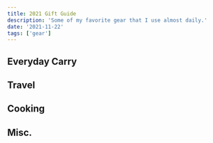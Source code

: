 ```yaml
---
title: 2021 Gift Guide
description: 'Some of my favorite gear that I use almost daily.'
date: '2021-11-22'
tags: ['gear']
---
```


## Everyday Carry

<Card
  link="https://bellroy.com/products/phone-case-3-card/leather_i12/black"
  variant="emerald"
  eyebrow="Everyday Carry"
  title="Bellroy 3 card phone case"
  description="I only ever need to carry three cards with me these days, so this phone case/wallet hybrid from Bellroy has been absolutely perfect."
/>

<Card
  link="https://www.benchmade.com/533.html"
  variant="emerald"
  eyebrow="Everyday Carry"
  title="Benchmande mini bugout"
  description="If I could only carry one knife with me the rest of my life, it'd be the mini bugout. The quality, functionality, warranty and aesthetic all line up for me in what I look for in an everyday carry knife."
/>

<Card
  link="https://www.olightstore.com/i3t-eos.html"
  variant="emerald"
  eyebrow="Everyday Carry"
  title="Olight i3T EOS"
  description="Some folks don't understand, but I do carry a dedicated flashlight with me everyday. This time of year, when it is dark by 5pm, it is always handy when taking the dog out or checking on the meat on the grill. The i3T has just enough functionality in a lightweight, easy to carry package."
/>

## Travel

<Card
  link="https://www.peakdesign.com/products/packing-cube?variant=11531140104236"
  variant="amber"
  eyebrow="Travel"
  title="Peak Design medium packing cube"
  description="I usally try and stick to one bag travel when traveling, and packing cubes help keep things organized. The Peak Design medium packing cube is a quality piece of kit and fits just enough for 7 days on the road."
/>

<Card
  link="https://evergoods.us/products/civic-half-zip-22l"
  variant="amber"
  eyebrow="Travel"
  title="Evergoods CHZ22"
  description="To me, the CHZ22 is the best everyday backpack on the market. Made of high quality materials, perfect silhouette, and two generous sized water bottle holders."
/>

<Card
  link="https://www.niteize.com/product/RunOff-Waterproof-Medium-Travel-Pouch.asp"
  variant="amber"
  eyebrow="Travel"
  title="Nite Ize RunOff Waterproof Medium Travel Pouch"
  description="Simple no-fuss waterproof pouches. I use the Medium Travel Pouch for a emergency kit that I keep with me and use the 3-1-1 pouch for a dopp kit while traveling."
/>

## Cooking

<Card
  link="https://www.penguinrandomhouse.com/books/552830/cooking-at-home-by-david-chang-and-priya-krishna/"
  variant="blue"
  eyebrow="Cooking"
  title="Cooking at Home by David Chang &amp; Priya Krishna"
  description="Big fan of David Chang and his no bullshit approach to home cooking."
/>

<Card
  link="https://www.pkgrills.com/the-all-new-original-pk300-grill-smoker-graphite/"
  variant="blue"
  eyebrow="Cooking"
  title="New Original PK Grill"
  description="I've had my eyes on a PK for years. When they released the New Original sometime this year, I finally pulled the trigged. I love cooking on this grill. The rectangular shape makes it great for two-zone cooking. This is one of those heirloom products that can be handed down to future generations to enjoy."
/>

<Card
  link="https://www.pkgrills.com/the-all-new-original-pk300-grill-smoker-graphite/"
  variant="blue"
  eyebrow="Cooking"
  title="Meat Church Rubs"
  description="Some of the best rubs I have tried so far. Works great not just on meats, but also on vegetables. Highly recommend the Honey Hog BBQ and Honey Hog Hot."
/>

## Misc.

<Card
  link="https://missionbelt.com/collections/35mm-belts"
  variant="violet"
  eyebrow="Misc."
  title="Mission Belt"
  description="My favorite belt, which is fully adjustable and comes in very handy during these holiday months."
/>

<Card
  link="https://www.pkgrills.com/the-all-new-original-pk300-grill-smoker-graphite/"
  variant="violet"
  eyebrow="Misc."
  title="Zuca Compact Disc Golf Cart"
  description="A life saver during the warmer months here in Michigan. Not having to carry a decently heavy bag on your pack throughout a round has been a game changer. Holds just enough discs."
/>